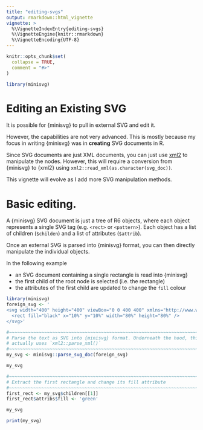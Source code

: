 ```yaml
---
title: "editing-svgs"
output: rmarkdown::html_vignette
vignette: >
  %\VignetteIndexEntry{editing-svgs}
  %\VignetteEngine{knitr::rmarkdown}
  %\VignetteEncoding{UTF-8}
---
```


```r
knitr::opts_chunk$set(
  collapse = TRUE,
  comment = "#>"
)
```

```r
library(minisvg)
```

# Editing an Existing SVG

It is possible for {minisvg} to pull in external SVG and edit it.

However, the capabilities are not very advanced.  This is mostly because my 
focus in writing {minisvg} was in **creating** SVG documents in R.

Since SVG documents are just XML documents, you can just use [xml2](https://github.com/r-lib/xml2) to 
manipulate the nodes.  However, this will require a conversion from {minisvg} to {xml2} using `xml2::read_xml(as.character(svg_doc))`.

This vignette will evolve as I add more SVG manipulation methods.  


# Basic editing.

A {minisvg} SVG document is just a tree of R6 objects, where each object represents
a single SVG tag (e.g. `<rect>` or `<pattern>`).  Each object has a list of children (`$childen`) and
a list of attributes (`$attrib`).

Once an external SVG is parsed into {minisvg} format, you can then directly manipulate the individual 
objects. 

In the following example

* an SVG document containing a single rectangle is read into {minisvg} 
* the first child of the root node is selected (i.e. the rectangle)
* the attributes of the first child are updated to change the `fill` colour



```r
library(minisvg)
foreign_svg <- '
<svg width="400" height="400" viewBox="0 0 400 400" xmlns="http://www.w3.org/2000/svg" xmlns:xlink="http://www.w3.org/1999/xlink">
  <rect fill="black" x="10%" y="10%" width="80%" height="80%" />
</svg>'

#~~~~~~~~~~~~~~~~~~~~~~~~~~~~~~~~~~~~~~~~~~~~~~~~~~~~~~~~~~~~~~~~~~~~~~~~~~~~~~
# Parse the text as SVG into {minisvg} format. Underneath the hood, this
# actually uses `xml2::parse_xml()`
#~~~~~~~~~~~~~~~~~~~~~~~~~~~~~~~~~~~~~~~~~~~~~~~~~~~~~~~~~~~~~~~~~~~~~~~~~~~~~~
my_svg <- minisvg::parse_svg_doc(foreign_svg)

my_svg
```


```r
#~~~~~~~~~~~~~~~~~~~~~~~~~~~~~~~~~~~~~~~~~~~~~~~~~~~~~~~~~~~~~~~~~~~~~~~~~~~~~~
# Extract the first rectangle and change its fill attribute
#~~~~~~~~~~~~~~~~~~~~~~~~~~~~~~~~~~~~~~~~~~~~~~~~~~~~~~~~~~~~~~~~~~~~~~~~~~~~~~
first_rect <- my_svg$children[[1]]
first_rect$attribs$fill <- 'green'

my_svg
```

```r
print(my_svg)
```


